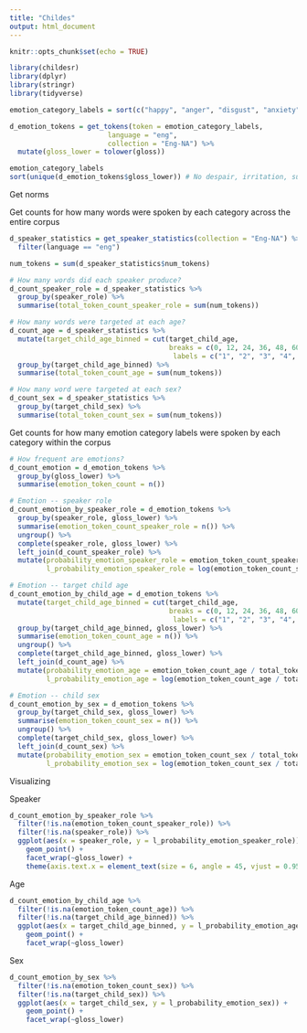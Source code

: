 ```yaml
---
title: "Childes"
output: html_document
---
```


```r
knitr::opts_chunk$set(echo = TRUE)
```

```r
library(childesr)
library(dplyr)
library(stringr)
library(tidyverse)
```

```r
emotion_category_labels = sort(c("happy", "anger", "disgust", "anxiety", "amusement","joy", "fear", "interest","despair", "irritation", "pleasure", "pride", "sad", "relief", "suprise"))
```

```r
d_emotion_tokens = get_tokens(token = emotion_category_labels,
                        language = "eng",
                        collection = "Eng-NA") %>%
  mutate(gloss_lower = tolower(gloss))
```

```r
emotion_category_labels
sort(unique(d_emotion_tokens$gloss_lower)) # No despair, irritation, surprise
```

Get norms

Get counts for how many words were spoken by each category across the entire corpus

```r
d_speaker_statistics = get_speaker_statistics(collection = "Eng-NA") %>%
  filter(language == "eng")

num_tokens = sum(d_speaker_statistics$num_tokens)

# How many words did each speaker produce?
d_count_speaker_role = d_speaker_statistics %>%
  group_by(speaker_role) %>%
  summarise(total_token_count_speaker_role = sum(num_tokens))

# How many words were targeted at each age?
d_count_age = d_speaker_statistics %>%
  mutate(target_child_age_binned = cut(target_child_age, 
                                       breaks = c(0, 12, 24, 36, 48, 60, Inf), 
                                        labels = c("1", "2", "3", "4", "5", "6+"))) %>%
  group_by(target_child_age_binned) %>%
  summarise(total_token_count_age = sum(num_tokens))

# How many word were targeted at each sex?
d_count_sex = d_speaker_statistics %>%
  group_by(target_child_sex) %>%
  summarise(total_token_count_sex = sum(num_tokens))
```

Get counts for how many emotion category labels were spoken by each category within the corpus

```r
# How frequent are emotions?
d_count_emotion = d_emotion_tokens %>%
  group_by(gloss_lower) %>%
  summarise(emotion_token_count = n())

# Emotion -- speaker role
d_count_emotion_by_speaker_role = d_emotion_tokens %>%
  group_by(speaker_role, gloss_lower) %>%
  summarise(emotion_token_count_speaker_role = n()) %>%
  ungroup() %>%
  complete(speaker_role, gloss_lower) %>%
  left_join(d_count_speaker_role) %>%
  mutate(probability_emotion_speaker_role = emotion_token_count_speaker_role / total_token_count_speaker_role,
         l_probability_emotion_speaker_role = log(emotion_token_count_speaker_role / total_token_count_speaker_role))

# Emotion -- target child age
d_count_emotion_by_child_age = d_emotion_tokens %>%
  mutate(target_child_age_binned = cut(target_child_age, 
                                       breaks = c(0, 12, 24, 36, 48, 60, Inf), 
                                        labels = c("1", "2", "3", "4", "5", "6+"))) %>%
  group_by(target_child_age_binned, gloss_lower) %>%
  summarise(emotion_token_count_age = n()) %>%
  ungroup() %>%
  complete(target_child_age_binned, gloss_lower) %>%
  left_join(d_count_age) %>%
  mutate(probability_emotion_age = emotion_token_count_age / total_token_count_age,
         l_probability_emotion_age = log(emotion_token_count_age / total_token_count_age))

# Emotion -- child sex
d_count_emotion_by_sex = d_emotion_tokens %>%
  group_by(target_child_sex, gloss_lower) %>%
  summarise(emotion_token_count_sex = n()) %>%
  ungroup() %>%
  complete(target_child_sex, gloss_lower) %>%
  left_join(d_count_sex) %>%
  mutate(probability_emotion_sex = emotion_token_count_sex / total_token_count_sex,
         l_probability_emotion_sex = log(emotion_token_count_sex / total_token_count_sex))
```

Visualizing

Speaker

```r
d_count_emotion_by_speaker_role %>%
  filter(!is.na(emotion_token_count_speaker_role)) %>%
  filter(!is.na(speaker_role)) %>%
  ggplot(aes(x = speaker_role, y = l_probability_emotion_speaker_role)) +
    geom_point() +
    facet_wrap(~gloss_lower) +
    theme(axis.text.x = element_text(size = 6, angle = 45, vjust = 0.95, hjust = 0.95))
```

Age

```r
d_count_emotion_by_child_age %>%
  filter(!is.na(emotion_token_count_age)) %>%
  filter(!is.na(target_child_age_binned)) %>%
  ggplot(aes(x = target_child_age_binned, y = l_probability_emotion_age)) +
    geom_point() +
    facet_wrap(~gloss_lower)
```

Sex

```r
d_count_emotion_by_sex %>%
  filter(!is.na(emotion_token_count_sex)) %>%
  filter(!is.na(target_child_sex)) %>%
  ggplot(aes(x = target_child_sex, y = l_probability_emotion_sex)) +
    geom_point() +
    facet_wrap(~gloss_lower)
```